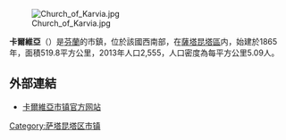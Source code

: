 [[File:Church_of_Karvia.jpg|thumb]]

'''卡爾維亞'''（{{lang-fi|Karvia}}）是[[芬蘭|芬蘭]]的市鎮，位於該國西南部，在[[薩塔昆塔區|薩塔昆塔區]]内，始建於1865年，面積519.8平方公里，2013年人口2,555，人口密度為每平方公里5.09人。

==外部連結==
{{commonscat|Karvia}}
* [http://www.karvia.fi 卡爾維亞市镇官方网站]{{Wayback|url=http://www.karvia.fi/ |date=20071021054242 }} {{fi}}

{{Finland-geo-stub}}
[[Category:萨塔昆塔区市镇|Category:萨塔昆塔区市镇]]
